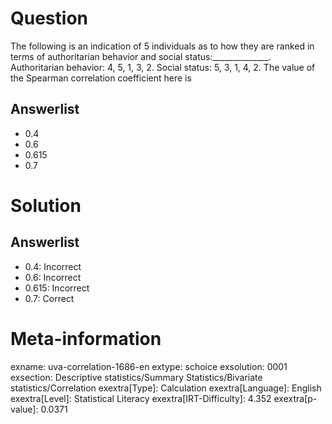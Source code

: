 Question
========

The following is an indication of 5 individuals as to how they are ranked in terms of authoritarian behavior and social status:______________. Authoritarian behavior: 4, 5, 1, 3, 2. Social status: 5, 3, 1, 4, 2. The value of the Spearman correlation coefficient here is

Answerlist
----------

* 0.4
* 0.6
* 0.615
* 0.7

Solution
========

Answerlist
----------

* 0.4: Incorrect
* 0.6: Incorrect
* 0.615: Incorrect
* 0.7: Correct

Meta-information
================
exname: uva-correlation-1686-en
extype: schoice
exsolution: 0001
exsection: Descriptive statistics/Summary Statistics/Bivariate statistics/Correlation
exextra[Type]: Calculation
exextra[Language]: English
exextra[Level]: Statistical Literacy
exextra[IRT-Difficulty]: 4.352
exextra[p-value]: 0.0371
